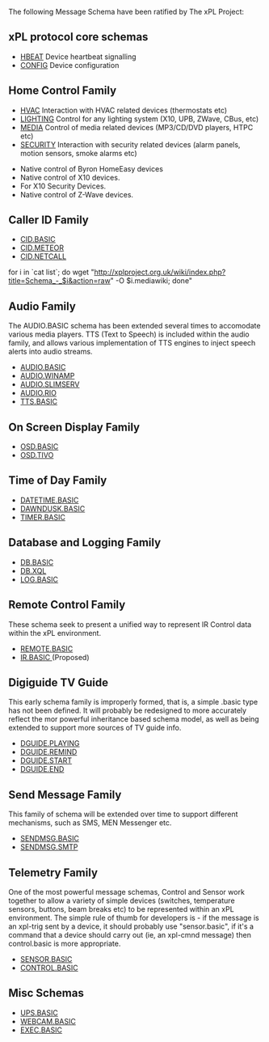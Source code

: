 The following Message Schema have been ratified by The xPL Project:

== xPL protocol core schemas ==

*[[Schemas/HBEAT.mediawiki| HBEAT]] Device heartbeat signalling
*[[Schemas/CONFIG.mediawiki| CONFIG]] Device configuration

== Home Control Family ==

*[[Schemas/HVAC.mediawiki| HVAC]] Interaction with HVAC related devices (thermostats etc)
*[[Schemas/LIGHTING.mediawiki| LIGHTING]] Control for any lighting system (X10, UPB, ZWave, CBus, etc)
*[[Schemas/MEDIA.mediawiki| MEDIA]] Control of media related devices (MP3/CD/DVD players, HTPC etc)
*[[Schemas/SECURITY.mediawiki| SECURITY]] Interaction with security related devices (alarm panels, motion sensors, smoke alarms etc)

*[[Schemas/HOMEEASY.BASIC.mediawiki| ]] Native control of Byron HomeEasy devices
*[[Schemas/X10.BASIC.mediawiki| ]] Native control of X10 devices.
*[[Schemas/X10.SECURITY.mediawiki| ]] For X10 Security Devices.
*[[Schemas/ZWAVE.BASIC.mediawiki| ]] Native control of Z-Wave devices.

== Caller ID Family ==
*[[Schemas/CID.BASIC.mediawiki| CID.BASIC]]
*[[Schemas/CID.METEOR.mediawiki| CID.METEOR ]]
*[[Schemas/CID.NETCALL.mediawiki| CID.NETCALL ]]
for i in `cat list`; do wget "http://xplproject.org.uk/wiki/index.php?title=Schema_-_$i&action=raw" -O $i.mediawiki; done"
== Audio Family ==
The AUDIO.BASIC schema has been extended several times to accomodate various media players. TTS (Text to Speech) is included within the audio family, and allows various implementation of TTS engines to inject speech alerts into audio streams. 

*[[Schemas/AUDIO.BASIC.mediawiki| AUDIO.BASIC ]]
*[[Schemas/AUDIO.WINAMP.mediawiki| AUDIO.WINAMP ]]
*[[Schemas/AUDIO.SLIMSERV.mediawiki| AUDIO.SLIMSERV ]]
*[[Schemas/AUDIO.RIO.mediawiki| AUDIO.RIO ]]
*[[Schemas/TTS.BASIC.mediawiki| TTS.BASIC ]]

== On Screen Display Family ==
*[[Schemas/OSD.BASIC.mediawiki| OSD.BASIC ]]
*[[Schemas/OSD.TIVO.mediawiki| OSD.TIVO ]]

== Time of Day Family ==
*[[Schemas/DATETIME.BASIC.mediawiki| DATETIME.BASIC ]]
*[[Schemas/DAWNDUSK.BASIC.mediawiki| DAWNDUSK.BASIC]]
*[[Schemas/TIMER.BASIC.mediawiki| TIMER.BASIC ]]

== Database and Logging Family ==
*[[Schemas/DB.BASIC.mediawiki| DB.BASIC ]]
*[[Schemas/DB.XQL.mediawiki| DB.XQL ]]
*[[Schemas/LOG.BASIC.mediawiki| LOG.BASIC ]]

== Remote Control Family ==
These schema seek to present a unified way to represent IR Control data within the xPL environment.

*[[Schemas/REMOTE.BASIC.mediawiki| REMOTE.BASIC ]]
*[[Schemas/IR.BASIC.mediawiki| IR.BASIC ]] (Proposed)

== Digiguide TV Guide ==
This early schema family is improperly formed, that is, a simple .basic type has not been defined. It will probably be redesigned to more accurately reflect the mor powerful inheritance based schema model, as well as being extended to support more sources of TV guide info.

*[[Schemas/DGUIDE.PLAYING.mediawiki| DGUIDE.PLAYING ]]
*[[Schemas/DGUIDE.REMIND.mediawiki| DGUIDE.REMIND ]]
*[[Schemas/DGUIDE.START.mediawiki| DGUIDE.START ]]
*[[Schemas/DGUIDE.END.mediawiki| DGUIDE.END ]]

== Send Message Family ==
This family of schema will be extended over time to support different mechanisms, such as SMS, MEN Messenger etc. 

*[[Schemas/SENDMSG.BASIC.mediawiki| SENDMSG.BASIC ]]
*[[Schemas/SENDMSG.SMTP.mediawiki| SENDMSG.SMTP ]]

== Telemetry Family ==
One of the most powerful message schemas, Control and Sensor work together to allow a variety of simple devices (switches, temperature sensors, buttons, beam breaks etc) to be represented within an xPL environment. The simple rule of thumb for developers is - if the message is an xpl-trig sent by a device, it should probably use "sensor.basic", if it's a command that a device should carry out (ie, an xpl-cmnd message) then control.basic is more appropriate.

*[[Schemas/SENSOR.BASIC.mediawiki| SENSOR.BASIC ]]
*[[Schemas/CONTROL.BASIC.mediawiki| CONTROL.BASIC ]]

== Misc Schemas ==
*[[Schemas/UPS.BASIC.mediawiki| UPS.BASIC ]]
*[[Schemas/WEBCAM.BASIC.mediawiki| WEBCAM.BASIC ]]
*[[Schemas/EXEC.BASIC.mediawiki| EXEC.BASIC ]]

